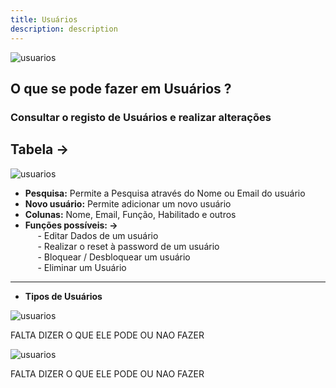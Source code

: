 ```yaml
---
title: Usuários
description: description
---
```


![usuarios](./images/Usuarios.png "usuarios")

## O que se pode fazer em Usuários ?

### Consultar o registo de Usuários e realizar alterações

## Tabela ->

![usuarios](./images/table.png "usuarios")

- **Pesquisa:** Permite a Pesquisa através do Nome ou Email do usuário
- **Novo usuário:** Permite adicionar um novo usuário
- **Colunas:** Nome, Email, Função, Habilitado e outros
- **Funções possíveis: ->**<br />
  &nbsp;&nbsp;&nbsp;&nbsp; - Editar Dados de um usuário<br />
  &nbsp;&nbsp;&nbsp;&nbsp; - Realizar o reset à password de um usuário<br />
  &nbsp;&nbsp;&nbsp;&nbsp; - Bloquear / Desbloquear um usuário<br />
  &nbsp;&nbsp;&nbsp;&nbsp; - Eliminar um Usuário<br />

---

- **Tipos de Usuários**

![usuarios](./images/funcao-admin.png "usuarios")

FALTA DIZER O QUE ELE PODE OU NAO FAZER

![usuarios](./images/funcao-editor.png "usuarios")

FALTA DIZER O QUE ELE PODE OU NAO FAZER
